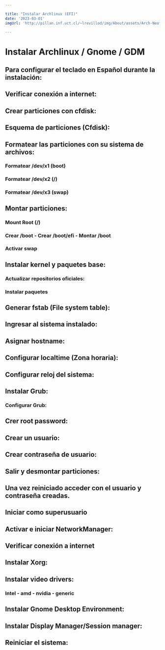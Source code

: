 ```yaml
---

title: "Instalar Archlinux (EFI)"
date: '2023-03-01'
imgUrl: 'http://pillan.inf.uct.cl/~lrevillod/img/About/assets/Arch-Neofetch.png' 

---
```

# Instalar Archlinux / Gnome / GDM

## Para configurar el teclado en Español durante la instalación:

<CodeBox text='loadkeys es' />

## Verificar conexión a internet:

<CodeBox text='ping www.google.com' />

## Crear particiones con cfdisk:

<CodeBox text='fdisk -l' />
<CodeBox text='cfdisk /dev/x' />

## Esquema de particiones (Cfdisk):

<CodeBox text='Aquí la imagen del esquema'/>

## Formatear las particiones con su sistema de archivos:

### Formatear /dev/x1 (boot)  

<CodeBox text='mkfs.vfat -F32 /dev/x1'/>

### Formatear /dev/x2 (/)

<CodeBox text='mkfs.ext4 /dev/x2' />

### Formatear /dev/x3 (swap)  

<CodeBox text='mkswap /dev/x3' />   

## Montar particiones:

### Mount Root (/)

<CodeBox text='mount /dev/x2 /mnt' /> 

### Crear /boot - Crear /boot/efi - Montar /boot

<CodeBox text='mkdir /mnt/boot' />
<CodeBox text='mkdir /mnt/boot/efi' />
<CodeBox text='mount /dev/x1 /mnt/boot/efi' />

### Activar swap    

<CodeBox text='swapon /dev/x3' />

## Instalar kernel y paquetes base:

### Actualizar repositorios oficiales:

<CodeBox text='pacman -Sy archlinux-keyring' />

### Instalar paquetes

<CodeBox text='pacstrap /mnt linux linux-firmware base base-devel grub dhcpcd networkmanager netctl wpa_supplicant dialog efibootmgr' />

## Generar fstab (File system table):

<CodeBox text='genfstab /mnt >> /mnt/etc/fstab' />

## Ingresar al sistema instalado:

<CodeBox text='arch-chroot /mnt' />

## Asignar hostname:

<CodeBox text='echo PC-Name > /etc/hostname' />

## Configurar localtime (Zona horaria):

<CodeBox text='ln -sf /usr/share/zoneinfo/Continente/Capital /etc/localtime' />

## Configurar reloj del sistema:

<CodeBox text='hwclock -w' />

## Instalar Grub:

<CodeBox text="grub-install --efi-directory=/boot/efi --bootloader-id='Arch Linux' --target=x86_64-efi" />

### Configurar Grub:

<CodeBox text='grub-mkconfig -o /boot/grub/grub.cfg' />

## Crer root password:

<CodeBox text='passwd' />

## Crear un usuario:

<CodeBox text='useradd -m Username' />

## Crear contraseña de usuario:

<CodeBox text='passwd Username' /> 

## Salir y desmontar particiones:

<CodeBox text='exit' />

<CodeBox text='umount -R /mnt' />

<CodeBox text='reboot' />

## Una vez reiniciado acceder con el usuario y contraseña creadas.

##  Iniciar como superusuario

<CodeBox text='su' />
 
## Activar e iniciar NetworkManager:
   
<CodeBox text='systemctl start NetworkManager' />

<CodeBox text='systemctl enable NetworkManager' />

## Verificar conexión a internet

<CodeBox text='ping www.google.com' />

## Instalar Xorg:

<CodeBox text='pacman -S xorg-server xorg-xinit' />

## Instalar video drivers:

### Intel - amd - nvidia - generic

<CodeBox text='pacman -S xf86-video-intel intel-ucode' />
<CodeBox text='pacman -S xf86-video-amdgpu' />
<CodeBox text='pacman -S xf86-video-nouveau ' />
<CodeBox text='pacman -S mesa' />

## Instalar Gnome Desktop Environment:

<CodeBox text='pacman -S gnome' />

## Instalar Display Manager/Session manager:

<CodeBox text='pacman -S gdm' />
<CodeBox text='systemctl enable gdm' />

## Reiniciar el sistema:

<CodeBox text='reboot' />


  